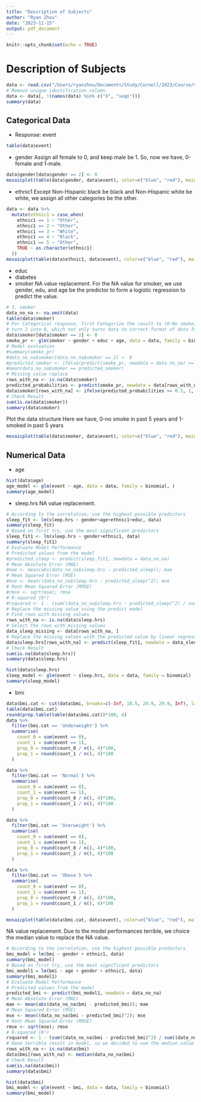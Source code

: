 ```yaml
---
title: "Description of Subjects"
author: "Ryan Zhou"
date: "2023-11-15"
output: pdf_document
---
```


```r
knitr::opts_chunk$set(echo = TRUE)
```

# Description of Subjects
```r
data <- read.csv("/Users/ryanzhou/Documents/Study/Cornell/2023/Course/STSCI 5160/Prelim/STSCI-4110-5160-Prelim2/Handout/final_cardiac_data.csv")
# Remove unique identification column
data <- data[, !(names(data) %in% c("X", "seqn"))]
summary(data)
```

## Categorical Data

- Response: event
```r
table(data$event)
```

- gender
Assign all female to 0, and keep male be 1. So, now we have, 0-female and 1-male.
```r
data$gender[data$gender == 2] <- 0
mosaicplot(table(data$gender, data$event), color=c("blue", "red"), main="Mosaic Plot for Event vs Gender", xlab = 'Gender', ylab = 'Event')
```

- ethnic1
Except Non-Hispanic black be black and Non-Hispanic white be white, we assign all other categories be the other.
```r
data <- data %>%
  mutate(ethnic1 = case_when(
    ethnic1 == 1 ~ "Other",
    ethnic1 == 2 ~ "Other",
    ethnic1 == 3 ~ "White",
    ethnic1 == 4 ~ "Black",
    ethnic1 == 5 ~ "Other",
    TRUE ~ as.character(ethnic1)
  ))
mosaicplot(table(data$ethnic1, data$event), color=c("blue", "red"), main="Mosaic Plot for Event vs Ethnic", xlab = 'Ethnic', ylab = 'Event')
```
- educ
- diabetes
- smoker
NA value replacement. For the NA value for smoker, we use gender, edu, and age be the predictor to form a logistic regression to predict the value.
```r
# 3. smoker
data_no_na <- na.omit(data)
table(data$smoker)
# For Categorical response, first Categorize the result to (0-No smoke; 1-smoke)
# turn 2 into 0, which not only turns data to correct format of data for logistic regression but also more intuitive.
data$smoker[data$smoker == 2] <- 0
smoke_pr <- glm(smoker ~ gender + educ + age, data = data, family = binomial)
# Model evaluation
#summary(smoke_pr)
#data_no_na$smoker[data_no_na$smoker == 2] <- 0
#predicted_smoker <- ifelse(predict(smoke_pr, newdata = data_no_na) >= 0.5, 1, 0)
#mean(data_no_na$smoker == predicted_smoker)
# Missing value replace
rows_with_na <- is.na(data$smoker)
predicted_probabilities <- predict(smoke_pr, newdata = data[rows_with_na, ], type = "response")
data$smoker[rows_with_na] <- ifelse(predicted_probabilities >= 0.5, 1, 0)
# Check Result
sum(is.na(data$smoker))
summary(data$smoker)
```
Plot the data structure
Here we have, 0-no smoke in past 5 years and 1-smoked in past 5 years
```r
mosaicplot(table(data$smoker, data$event), color=c("blue", "red"), main="Mosaic Plot for Event vs Smoker", xlab = 'Smoker', ylab = 'Event')
```


## Numerical Data

- age
```r
hist(data$age)
age_model <- glm(event ~ age, data = data, family = binomial, )
summary(age_model)
```

- sleep.hrs
NA value replacement.
```r
# According to the correlation, use the highest possible predictors
sleep_fit <- lm(sleep.hrs ~ gender+age+ethnic1+educ, data)
summary(sleep_fit)
# Based on first try, use the most significant predictors
sleep_fit1 <- lm(sleep.hrs ~ gender+ethnic1, data)
summary(sleep_fit1)
# Evaluate Model Performance
# Predicted values from the model
#predicted_sleep <- predict(sleep_fit1, newdata = data_no_na)
# Mean Absolute Error (MAE)
#mae <- mean(abs(data_no_na$sleep.hrs - predicted_sleep)); mae
# Mean Squared Error (MSE)
#mse <- mean((data_no_na$sleep.hrs - predicted_sleep)^2); mse
# Root Mean Squared Error (RMSE)
#rmse <- sqrt(mse); rmse
# R-squared (R²)
#rsquared <- 1 - (sum((data_no_na$sleep.hrs - predicted_sleep)^2) / sum((data_no_na$sleep.hrs - mean(data_no_na$sleep.hrs))^2)); rsquared
# Replace the missing value using the predict model
# Find rows with missing values
rows_with_na <- is.na(data$sleep.hrs)
# Select the rows with missing values
data_sleep_missing <- data[rows_with_na, ]
# Replace the missing values with the predicted value by linear regression model
data$sleep.hrs[rows_with_na] <- predict(sleep_fit1, newdata = data_sleep_missing)
# Check Result
sum(is.na(data$sleep.hrs))
summary(data$sleep.hrs)
```

```r
hist(data$sleep.hrs)
sleep_model <- glm(event ~ sleep.hrs, data = data, family = binomial)
summary(sleep_model)
```


- bmi
```r
data$bmi.cat <- cut(data$bmi, breaks=c(-Inf, 18.5, 24.9, 29.9, Inf), labels=c("Underweight","Normal","Overweight", "Obese"))
table(data$bmi.cat)
round(prop.table(table(data$bmi.cat))*100, 4)
data %>%
  filter(bmi.cat == 'Underweight') %>%  
  summarise(
    count_0 = sum(event == 0),
    count_1 = sum(event == 1),
    prop_0 = round(count_0 / n(), 4)*100,
    prop_1 = round(count_1 / n(), 4)*100
  )

data %>%
  filter(bmi.cat == 'Normal') %>%  
  summarise(
    count_0 = sum(event == 0),
    count_1 = sum(event == 1),
    prop_0 = round(count_0 / n(), 4)*100,
    prop_1 = round(count_1 / n(), 4)*100
  )

data %>%
  filter(bmi.cat == 'Overweight') %>%  
  summarise(
    count_0 = sum(event == 0),
    count_1 = sum(event == 1),
    prop_0 = round(count_0 / n(), 4)*100,
    prop_1 = round(count_1 / n(), 4)*100
  )

data %>%
  filter(bmi.cat == 'Obese') %>%  
  summarise(
    count_0 = sum(event == 0),
    count_1 = sum(event == 1),
    prop_0 = round(count_0 / n(), 4)*100,
    prop_1 = round(count_1 / n(), 4)*100
  )
```

```r
mosaicplot(table(data$bmi.cat, data$event), color=c("blue", "red"), main="Mosaic Plot for Event vs Smoker", xlab = 'Smoker', ylab = 'Event')
```


NA value replacement. Due to the model performances terrible, we choice the median value to replace the NA value.
```r
# According to the correlation, use the highest possible predictors
bmi_model = lm(bmi ~ gender + ethnic1, data)
summary(bmi_model)
# Based on first try, use the most significant predictors
bmi_model1 = lm(bmi ~ age + gender + ethnic1, data)
summary(bmi_model1)
# Evaluate Model Performance
# Predicted values from the model
predicted_bmi <- predict(bmi_model1, newdata = data_no_na)
# Mean Absolute Error (MAE)
mae <- mean(abs(data_no_na$bmi - predicted_bmi)); mae
# Mean Squared Error (MSE)
mse <- mean((data_no_na$bmi - predicted_bmi)^2); mse
# Root Mean Squared Error (RMSE)
rmse <- sqrt(mse); rmse
# R-squared (R²)
rsquared <- 1 - (sum((data_no_na$bmi - predicted_bmi)^2) / sum((data_no_na$bmi - mean(data_no_na$bmi))^2)); rsquared
# Have terrible result in model, so we decided to use the median value to replace the missing value
rows_with_na <- is.na(data$bmi)
data$bmi[rows_with_na] <- median(data_no_na$bmi)
# Check Result
sum(is.na(data$bmi))
summary(data$bmi)
```

```r
hist(data$bmi)
bmi_model <- glm(event ~ bmi, data = data, family = binomial)
summary(bmi_model)
```
